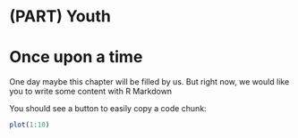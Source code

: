 # (PART) Youth {-}

# Once upon a time

One day maybe this chapter will be filled by us. But right now, we would
like you to write some content with R Markdown 


You should see a button to easily copy a code chunk:

```r
plot(1:10)
```
